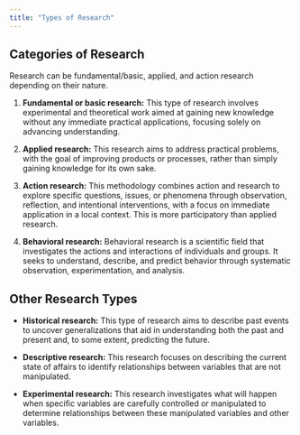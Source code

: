```yaml
---
title: "Types of Research"
---
```


## Categories of Research

Research can be fundamental/basic, applied, and action research depending on their nature.

1.  **Fundamental or basic research:** This type of research involves experimental and theoretical work aimed at gaining new knowledge without any immediate practical applications, focusing solely on advancing understanding.

2.  **Applied research:** This research aims to address practical problems, with the goal of improving products or processes, rather than simply gaining knowledge for its own sake.

3.  **Action research:** This methodology combines action and research to explore specific questions, issues, or phenomena through observation, reflection, and intentional interventions, with a focus on immediate application in a local context. This is more participatory than applied research.

4.  **Behavioral research:** Behavioral research is a scientific field that investigates the actions and interactions of individuals and groups. It seeks to understand, describe, and predict behavior through systematic observation, experimentation, and analysis.

## Other Research Types

-   **Historical research:** This type of research aims to describe past events to uncover generalizations that aid in understanding both the past and present and, to some extent, predicting the future.

-   **Descriptive research:** This research focuses on describing the current state of affairs to identify relationships between variables that are not manipulated.

-   **Experimental research:** This research investigates what will happen when specific variables are carefully controlled or manipulated to determine relationships between these manipulated variables and other variables.
